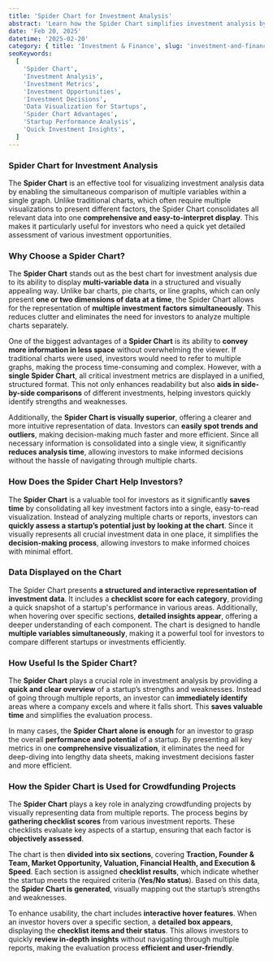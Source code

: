 ```yaml
---
title: 'Spider Chart for Investment Analysis'
abstract: 'Learn how the Spider Chart simplifies investment analysis by visually representing key metrics for startups, enabling faster and smarter decision-making.'
date: 'Feb 20, 2025'
datetime: '2025-02-20'
category: { title: 'Investment & Finance', slug: 'investment-and-finance' }
seoKeywords:
  [
    'Spider Chart',
    'Investment Analysis',
    'Investment Metrics',
    'Investment Opportunities',
    'Investment Decisions',
    'Data Visualization for Startups',
    'Spider Chart Advantages',
    'Startup Performance Analysis',
    'Quick Investment Insights',
  ]
---
```


### **Spider Chart for Investment Analysis**

The **Spider Chart** is an effective tool for visualizing investment analysis data by enabling the simultaneous comparison of multiple variables within a single graph. Unlike traditional charts, which often require multiple visualizations to present different factors, the Spider Chart consolidates all relevant data into one **comprehensive and easy-to-interpret display**. This makes it particularly useful for investors who need a quick yet detailed assessment of various investment opportunities.

### **Why Choose a Spider Chart?**

The **Spider Chart** stands out as the best chart for investment analysis due to its ability to display **multi-variable data** in a structured and visually appealing way. Unlike bar charts, pie charts, or line graphs, which can only present **one or two dimensions of data at a time**, the Spider Chart allows for the representation of **multiple investment factors simultaneously**. This reduces clutter and eliminates the need for investors to analyze multiple charts separately.

One of the biggest advantages of a **Spider Chart** is its ability to **convey more information in less space** without overwhelming the viewer. If traditional charts were used, investors would need to refer to multiple graphs, making the process time-consuming and complex. However, with a **single Spider Chart**, all critical investment metrics are displayed in a unified, structured format. This not only enhances readability but also **aids in side-by-side comparisons** of different investments, helping investors quickly identify strengths and weaknesses.

Additionally, the **Spider Chart is visually superior**, offering a clearer and more intuitive representation of data. Investors can **easily spot trends and outliers**, making decision-making much faster and more efficient. Since all necessary information is consolidated into a single view, it significantly **reduces analysis time**, allowing investors to make informed decisions without the hassle of navigating through multiple charts.

### **How Does the Spider Chart Help Investors?**

The **Spider Chart** is a valuable tool for investors as it significantly **saves time** by consolidating all key investment factors into a single, easy-to-read visualization. Instead of analyzing multiple charts or reports, investors can **quickly assess a startup’s potential just by looking at the chart**. Since it visually represents all crucial investment data in one place, it simplifies the **decision-making process**, allowing investors to make informed choices with minimal effort.

### **Data Displayed on the Chart**

The Spider Chart presents **a structured and interactive representation of investment data**. It includes a **checklist score for each category**, providing a quick snapshot of a startup's performance in various areas. Additionally, when hovering over specific sections, **detailed insights appear**, offering a deeper understanding of each component. The chart is designed to handle **multiple variables simultaneously**, making it a powerful tool for investors to compare different startups or investments efficiently.

### **How Useful Is the Spider Chart?**

The **Spider Chart** plays a crucial role in investment analysis by providing a **quick and clear overview** of a startup’s strengths and weaknesses. Instead of going through multiple reports, an investor can **immediately identify** areas where a company excels and where it falls short. This **saves valuable time** and simplifies the evaluation process.

In many cases, the **Spider Chart alone is enough** for an investor to grasp the overall **performance and potential** of a startup. By presenting all key metrics in one **comprehensive visualization**, it eliminates the need for deep-diving into lengthy data sheets, making investment decisions faster and more efficient.

### **How the Spider Chart is Used for Crowdfunding Projects**

The **Spider Chart** plays a key role in analyzing crowdfunding projects by visually representing data from multiple reports. The process begins by **gathering checklist scores** from various investment reports. These checklists evaluate key aspects of a startup, ensuring that each factor is **objectively assessed**.

The chart is then **divided into six sections**, covering **Traction, Founder & Team, Market Opportunity, Valuation, Financial Health, and Execution & Speed**. Each section is assigned **checklist results**, which indicate whether the startup meets the required criteria (**Yes/No status**). Based on this data, the **Spider Chart is generated**, visually mapping out the startup’s strengths and weaknesses.

To enhance usability, the chart includes **interactive hover features**. When an investor hovers over a specific section, a **detailed box appears**, displaying the **checklist items and their status**. This allows investors to quickly **review in-depth insights** without navigating through multiple reports, making the evaluation process **efficient and user-friendly**.
